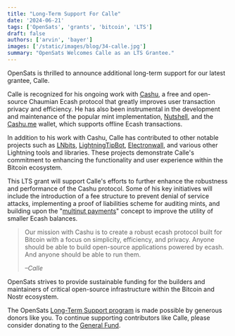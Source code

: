 ```yaml
---
title: "Long-Term Support For Calle"
date: '2024-06-21'
tags: ['OpenSats', 'grants', 'bitcoin', 'LTS']
draft: false
authors: ['arvin', 'bayer']
images: ['/static/images/blog/34-calle.jpg']
summary: "OpenSats Welcomes Calle as an LTS Grantee."
---
```


OpenSats is thrilled to announce additional long-term support for our latest
grantee, Calle.

Calle is recognized for his ongoing work with [Cashu](https://cashu.space/), a
free and open-source Chaumian Ecash protocol that greatly improves user
transaction privacy and efficiency. He has also been instrumental in the
development and maintenance of the popular mint implementation,
[Nutshell](https://github.com/cashubtc/nutshell), and the
[Cashu.me](http://cashu.me) wallet, which supports offline Ecash transactions.

In addition to his work with Cashu, Calle has contributed to other notable
projects such as [LNbits](https://github.com/lnbits/lnbits),
[LightningTipBot](https://github.com/LightningTipBot/LightningTipBot),
[Electronwall](https://github.com/callebtc/electronwall), and various other
Lightning tools and libraries. These projects demonstrate Calle's commitment to
enhancing the functionality and user experience within the Bitcoin ecosystem.

This LTS grant will support Calle's efforts to further enhance the robustness
and performance of the Cashu protocol. Some of his key initiatives will include
the introduction of a fee structure to prevent denial of service attacks,
implementing a proof of liabilities scheme for auditing mints, and building upon
the "[multinut payments](https://github.com/cashubtc/nuts/pull/103)" concept to
improve the utility of smaller Ecash balances.

> Our mission with Cashu is to create a robust ecash protocol built for Bitcoin
> with a focus on simplicity, efficiency, and privacy. Anyone should be able to
> build open-source applications powered by ecash. And anyone should be able to
> run them.
>
><cite>–Calle</cite>

OpenSats strives to provide sustainable funding for the builders and maintainers
of critical open-source infrastructure within the Bitcoin and Nostr ecosystem.

The OpenSats [Long-Term Support
program](/blog/announcing-lts-grant-program-to-support-bitcoin-core-contributors)
is made possible by generous donors like you. To continue supporting
contributors like Calle, please consider donating to the [General
Fund](/funds/general).

<center>
    <DonateToGeneralFundButton/>
</center>
